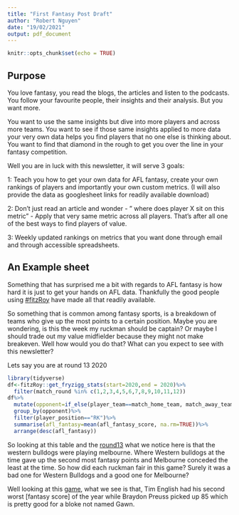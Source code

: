 ```yaml
---
title: "First Fantasy Post Draft"
author: "Robert Nguyen"
date: "19/02/2021"
output: pdf_document
---
```


```r
knitr::opts_chunk$set(echo = TRUE)
```

## Purpose

You love fantasy, you read the blogs, the articles and listen to the podcasts. You follow your favourite people, their insights and their analysis. But you want more.

You want to use the same insights but dive into more players and across more teams. You want to see if those same insights applied to more data your very own data helps you find players that no one else is thinking about. You want to find that diamond in the rough to get you over the line in your fantasy competition.

Well you are in luck with this newsletter, it will serve 3 goals:

1: Teach you how to get your own data for AFL fantasy, create your own rankings of players and importantly your own custom metrics. (I will also provide the data as googlesheet links for readily available download)

2: Don't just read an article and wonder - " where does player X sit on this metric" - Apply that very same metric across all players. That's after all one of the best ways to find players of value.

3: Weekly updated rankings on metrics that you want done through email and through accessible spreadsheets.

## An Example sheet

Something that has surprised me a bit with regards to AFL fantasy is how hard it is just to get your hands on AFL data. Thankfully the good people using [\#fitzRoy](https://cran.r-project.org/web/packages/fitzRoy/index.html) have made all that readily available.

So something that is common among fantasy sports, is a breakdown of teams who give up the most points to a certain position. Maybe you are wondering, is this the week my ruckman should be captain? Or maybe I should trade out my value midfielder because they might not make breakeven. Well how would you do that? What can you expect to see with this newsletter?

Lets say you are at round 13 2020

```r
library(tidyverse)
df<-fitzRoy::get_fryzigg_stats(start=2020,end = 2020)%>%
  filter(match_round %in% c(1,2,3,4,5,6,7,8,9,10,11,12))
df%>%
  mutate(opponent=if_else(player_team==match_home_team, match_away_team, match_home_team))%>%
  group_by(opponent)%>%
  filter(player_position=="RK")%>%
  summarise(afl_fantasy=mean(afl_fantasy_score, na.rm=TRUE))%>%
  arrange(desc(afl_fantasy))
```

So looking at this table and the [round13](http://foxsports.com.au/score-centre/afl/afl/season-2020!124/round-13!13) what we notice here is that the western bulldogs were playing melbourne. Where Western bulldogs at the time gave up the second most fantasy points and Melbourne conceded the least at the time. So how did each ruckman fair in this game? Surely it was a bad one for Western Bulldogs and a good one for Melbourne?

Well looking at this [game](https://www.footywire.com/afl/footy/ft_match_statistics?mid=10270&advv=Y), what we see is that, Tim English had his second worst [fantasy score] of the year while Braydon Preuss picked up 85 which is pretty good for a bloke not named Gawn.
